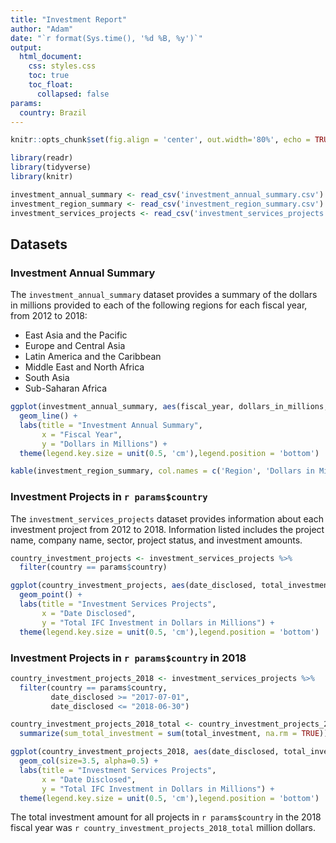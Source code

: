 ```yaml
---
title: "Investment Report"
author: "Adam"
date: "`r format(Sys.time(), '%d %B, %y')`"
output: 
  html_document:
    css: styles.css
    toc: true
    toc_float:
      collapsed: false
params:
  country: Brazil
---
```


```r
knitr::opts_chunk$set(fig.align = 'center', out.width='80%', echo = TRUE)
```

```r
library(readr)
library(tidyverse)
library(knitr)

investment_annual_summary <- read_csv('investment_annual_summary.csv')
investment_region_summary <- read_csv('investment_region_summary.csv')
investment_services_projects <- read_csv('investment_services_projects.csv')
```

## Datasets

### Investment Annual Summary

The `investment_annual_summary` dataset provides a summary of the dollars in millions provided to each of the following regions for each fiscal year, from 2012 to 2018:

- East Asia and the Pacific
- Europe and Central Asia
- Latin America and the Caribbean
- Middle East and North Africa
- South Asia
- Sub-Saharan Africa

```r
ggplot(investment_annual_summary, aes(fiscal_year, dollars_in_millions, color=region)) +
  geom_line() +
  labs(title = "Investment Annual Summary",
       x = "Fiscal Year",
       y = "Dollars in Millions") +
  theme(legend.key.size = unit(0.5, 'cm'),legend.position = 'bottom')
```

```r
kable(investment_region_summary, col.names = c('Region', 'Dollars in Millions'), align = 'cc', caption = 'Table 1.1 The The total investment summary for each region for the 2012 to 2018 fiscal years.')
```

### Investment Projects in `r params$country`

The `investment_services_projects` dataset provides information about each investment project from 2012 to 2018. Information listed includes the project name, company name, sector, project status, and investment amounts.

```r
country_investment_projects <- investment_services_projects %>%
  filter(country == params$country)

ggplot(country_investment_projects, aes(date_disclosed, total_investment, color=status)) +
  geom_point() +
  labs(title = "Investment Services Projects",
       x = "Date Disclosed",
       y = "Total IFC Investment in Dollars in Millions") +
  theme(legend.key.size = unit(0.5, 'cm'),legend.position = 'bottom')
```


### Investment Projects in `r params$country` in 2018

```r
country_investment_projects_2018 <- investment_services_projects %>%
  filter(country == params$country,
         date_disclosed >= "2017-07-01",
         date_disclosed <= "2018-06-30") 

country_investment_projects_2018_total <- country_investment_projects_2018 %>%
  summarize(sum_total_investment = sum(total_investment, na.rm = TRUE)) 

ggplot(country_investment_projects_2018, aes(date_disclosed, total_investment, color=status)) +
  geom_col(size=3.5, alpha=0.5) + 
  labs(title = "Investment Services Projects",
       x = "Date Disclosed",
       y = "Total IFC Investment in Dollars in Millions") +
  theme(legend.key.size = unit(0.5, 'cm'),legend.position = 'bottom')
```

The total investment amount for all projects in `r params$country` in the 2018 fiscal year was `r country_investment_projects_2018_total` million dollars.
